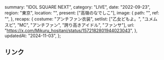   summary: "IDOL SQUARE NEXT",
  category: "LIVE",
  date: "2022-09-23",
  region: "東京",
  location: "",
  present: ["高嶺のなでしこ"],
  image: {
    path: "",
    ref: "",
  },
  recaps: {
    costume: "アンチファン衣装",
    setlist: ["乙女どもよ。", "ユメムスビ", "MC", "アンチファン", "誇り高きアイドル", "ファンサ"],
    url: "https://x.com/Mikuru_hositani/status/1572182801944023043",
  },
  updatedAt: "2024-11-03",
};

## リンク
